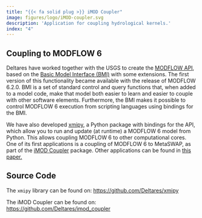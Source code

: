 ```yaml
---
title: "{{< fa solid plug >}} iMOD Coupler"
image: figures/logo/iMOD-coupler.svg
description: 'Application for coupling hydrological kernels.'
index: "4"
---
```


## Coupling to MODFLOW 6

Deltares have worked together with the USGS to create the [MODFLOW
API](https://www.sciencedirect.com/science/article/pii/S1364815221002991),
based on the [Basic Model Interface
(BMI)](https://bmi-spec.readthedocs.io/en/latest/) with some extensions. The
first version of this functionality became available with the release of MODFLOW
6.2.0. BMI is a set of standard control and query functions that, when added to
a model code, make that model both easier to learn and easier to couple with
other software elements. Furthermore, the BMI makes it possible to control
MODFLOW 6 execution from scripting languages using bindings for the BMI.

We have also developed [xmipy](https://github.com/Deltares/xmipy), a
Python package with bindings for the API, which allow you to run and
update (at runtime) a MODFLOW 6 model from Python. This allows coupling
MODFLOW 6 to other computational cores. One of its first applications is
a coupling of MODFLOW 6 to MetaSWAP, as part of the [iMOD
Coupler](https://github.com/Deltares/imod_coupler) package. Other
applications can be found in [this
paper.](https://www.sciencedirect.com/science/article/pii/S1364815221002991)

## Source Code

The `xmipy` library can be found on:
<https://github.com/Deltares/xmipy>

The iMOD Coupler can be found on:
<https://github.com/Deltares/imod_coupler>
